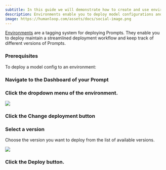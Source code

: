 ```yaml
---
subtitle: In this guide we will demonstrate how to create and use environments.
description: Environments enable you to deploy model configurations and experiments, making them accessible via API, while also maintaining a streamlined production workflow.
image: https://humanloop.com/assets/docs/social-image.png
---
```


[Environments](/docs/v5/environments) are a tagging system for deploying Prompts. They enable you to deploy maintain a streamlined deployment workflow and keep track of different versions of Prompts.

### Prerequisites

<Markdown src="../../../snippets/prereq-point-prompt.mdx" />

To deploy a model config to an environment:

<Steps>

### Navigate to the **Dashboard** of your Prompt

### Click the dropdown menu of the environment.

<img src="../../../assets/images/1b04c4c-image.png" />

### Click the **Change deployment** button

### Select a version

Choose the version you want to deploy from the list of available versions.

<img src="../../../assets/images/a4a5484-image.png" />

### Click the **Deploy** button.

</Steps>
